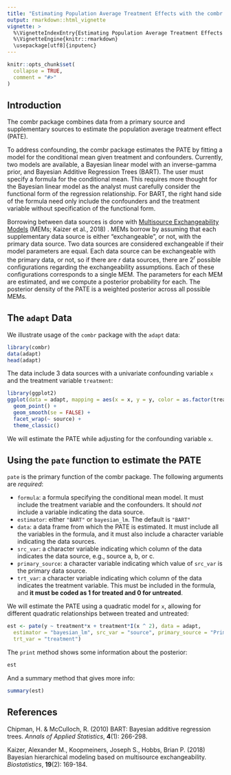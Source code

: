 ---
title: "Estimating Population Average Treatment Effects with the combr Package"
output: rmarkdown::html_vignette
vignette: >
  %\VignetteIndexEntry{Estimating Population Average Treatment Effects with the combr Package}
  %\VignetteEngine{knitr::rmarkdown}
  \usepackage[utf8]{inputenc}
---

```{r setup, include = FALSE}
knitr::opts_chunk$set(
  collapse = TRUE,
  comment = "#>"
)
```

## Introduction
The combr package combines data from a primary source and supplementary sources to estimate the population average treatment effect (PATE). 

To address confounding, the combr package estimates the PATE by fitting a model for the conditional mean given treatment and confounders. Currently, two models are available, a Bayesian linear model with an inverse-gamma prior, and Bayesian Additive Regression Trees (BART). The user must specify a formula for the conditional mean. This requires more thought for the Bayesian linear model as the analyst must carefully consider the functional form of the regression relationship. For BART, the right hand side of the formula need only include the confounders and the treatment variable without specification of the functional form. 

Borrowing between data sources is done with [Multisource Exchangeability Models](https://www.ncbi.nlm.nih.gov/pubmed/29036300) (MEMs; Kaizer et al., 2018) . MEMs borrow by assuming that each supplementary data source is either "exchangeable", or not, with the primary data source. Two data sources are considered exchangeable if their model parameters are equal. Each data source can be exchangeable with the primary data, or not, so if there are $r$ data sources, there are $2 ^ r$ possible configurations regarding the exchangeability assumptions. Each of these configurations corresponds to a single MEM. The parameters for each MEM are estimated, and we compute a posterior probability for each. The posterior density of the PATE is a weighted posterior across all possible MEMs.


## The `adapt` Data

We illustrate usage of the `combr` package with the `adapt` data:
```{r}
library(combr)
data(adapt)
head(adapt)
```

The data include 3 data sources with a univariate confounding variable `x` and the treatment variable `treatment`:
```{r, fig.height = 3, fig.width = 8}
library(ggplot2)
ggplot(data = adapt, mapping = aes(x = x, y = y, color = as.factor(treatment))) +
  geom_point() +
  geom_smooth(se = FALSE) +
  facet_wrap(~ source) +
  theme_classic()
```
We will estimate the PATE while adjusting for the confounding variable `x`. 

## Using the `pate` function to estimate the PATE

`pate` is the primary function of the combr package. The following arguments are *required*:

- `formula`: a formula specifying the conditional mean model. It must include the treatment variable and the confounders. It should *not* include a variable indicating the data source.
- `estimator`: either `"BART"` or `bayesian_lm`. The default is `"BART"`
- `data`: a data frame from which the PATE is estimated. It must include all the variables in the formula, and it must also include a character variable indicating the data sources.
- `src_var`: a character variable indicating which column of the data indicates the data source, e.g., source a, b, or c.
- `primary_source`: a character variable indicating which value of `src_var` is the primary data source.
- `trt_var`: a character variable indicating which column of the data indicates the treatment variable. This must be included in the formula, and **it must be coded as 1 for treated and 0 for untreated**.

We will estimate the PATE using a quadratic model for `x`, allowing for different quadratic relationships between treated and untreated:
```{r}
est <- pate(y ~ treatment*x + treatment*I(x ^ 2), data = adapt, 
  estimator = "bayesian_lm", src_var = "source", primary_source = "Primary", 
  trt_var = "treatment")
```

The `print` method shows some information about the posterior: 
```{r}
est
```

And a summary method that gives more info:
```{r}
summary(est)
```
## References

Chipman, H. & McCulloch, R. (2010) BART: Bayesian additive regression trees. *Annals
of Applied Statistics*, **4**(1): 266-298.

Kaizer, Alexander M., Koopmeiners, Joseph S., Hobbs, Brian P. (2018) Bayesian hierarchical modeling based on multisource exchangeability. *Biostatistics*, **19**(2): 169-184.
